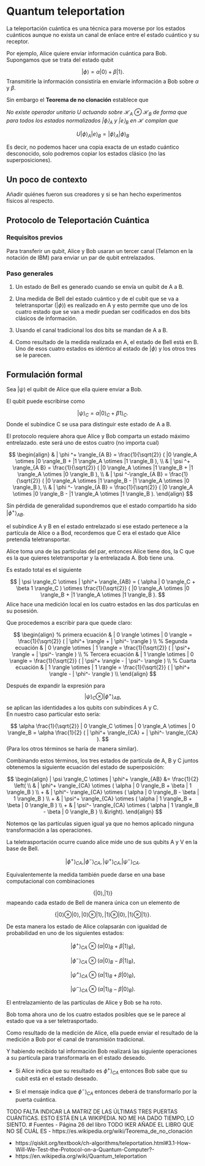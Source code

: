# Quantum teleportation 

La teleportación cuántica es una técnica para moverse por los estados cuánticos aunque no exista un canal de enlace entre el estado cuántico y su receptor. 

Por ejemplo, Alice quiere enviar información cuántica para Bob. Supongamos que se trata del 
estado qubit 

$$
| \phi \rangle
= 
\alpha
| 0 \rangle
+
\beta
|1\rangle.
$$
Transmitirle la información consistiría en enviarle información a Bob sobre $\alpha$ y $\beta$. 

Sin embargo el **Teorema de no clonación** 
establece que 

*No existe operador unitario U actuando sobre $\mathcal{H}_A \otimes \mathcal{H}_B$ de 
forma que para todos los estados normalizados 
$| \phi \rangle_A$ y 
$| e \rangle_B$ en 
$\mathcal H$ complan que*


$$
U 
| \phi \rangle_A
| e \rangle_B
= 
| \phi \rangle_A
| \phi \rangle_B
$$

Es decir, no podemos hacer una copia exacta de un estado cuántico desconocido, solo podremos copiar los estados clásico (no las superposiciones). 

## Un poco de contexto 
Añadir quiénes fueron sus creadores y si se han hecho experimentos físicos al respecto.

## Protocolo de Teleportación Cuántica 

### Requisitos previos 
Para transferir un qubit, Alice y Bob usaran un tercer canal (Telamon en la notación de IBM) para enviar un par de qubit entrelazados. 

### Paso generales 

1. Un estado de Bell es generado cuando se envía un quibit de A a B.   

2. Una medida de Bell del estado cuántico y de el cubit que se va a teletransportar ($| \phi \rangle$) es realizado en A y esto permite que uno de los cuatro estado que se van a medir puedan ser codificados en dos bits clásicos de información.   

3. Usando el canal tradicional los dos bits se mandan de A a B. 

4. Como resultado de la medida realizada en A, el estado de Bell está en B.  Uno de esos cuatro estados es idéntico al estado de $| \phi \rangle$ y los otros tres se le parecen. 

## Formulación formal   

Sea $| \psi \rangle$ el quibit de Alice que ella quiere enviar a Bob. 

El qubit puede escribirse como 

$$
| \psi \rangle_C 
= 
\alpha
| 0 \rangle_C
+
\beta 1 \rangle_C.
$$
Donde el subíndice C se usa para distinguir este estado de A a B. 

El protocolo requiere ahora que Alice y Bob comparta un estado máximo entrelazado.  este será uno de estos cuatro (no importa cual)

$$
\begin{align}
&
| \phi ^+ \rangle_{A B}
= 
\frac{1}{\sqrt{2}}
(
    |0 \rangle_A \otimes |0 \rangle_B
    +
    |1 \rangle_A \otimes |1 \rangle_B
),
\\
&
| \psi ^+ \rangle_{A B}
= 
\frac{1}{\sqrt{2}}
(
    |0 \rangle_A \otimes |1 \rangle_B
    +
    |1 \rangle_A \otimes |0 \rangle_B
),
\\
&
| \psi ^-\rangle_{A B}
= 
\frac{1}{\sqrt{2}}
(
    |0 \rangle_A \otimes |1 \rangle_B
    -
    |1 \rangle_A \otimes |0 \rangle_B
),
\\ 
&
| \phi ^- \rangle_{A B}
= 
\frac{1}{\sqrt{2}}
(
    |0 \rangle_A \otimes |0 \rangle_B
    -
    |1 \rangle_A \otimes |1 \rangle_B
).
\end{align}
$$

Sin pérdida de generalidad supondremos que el estado compartido ha sido 
$| \phi ^+ \rangle_{A B}$. 

el subíndice A y B en el estado entrelazado si ese estado pertenece a la partícula de Alice o a Bod, recordemos que C era el estado que Alice pretendía teletransportar. 

Alice toma una de las partículas del par, entonces Alice tiene dos, la C que es la que quieres teletransportar y la entrelazada A. Bob tiene una. 

Es estado total es el siguiente 

$$
| \psi \rangle_C
\otimes 
| \phi^+ \rangle_{AB}
= 
(
    \alpha
    | 0 \rangle_C
    +
    \beta 1 \rangle_C
)
\otimes
\frac{1}{\sqrt{2}}
(
    |0 \rangle_A \otimes |0 \rangle_B
    +
    |1 \rangle_A \otimes |1 \rangle_B
).
$$
Alice hace una medición local en los cuatro estados en las dos partículas en su posesión. 

Que procedemos a escribir para que quede claro: 

$$
\begin{align}
% primera ecuación 
&
| 0 \rangle
\otimes
| 0 \rangle
= 
\frac{1}{\sqrt{2}}
(
| \phi^+ \rangle
+ 
| \phi^- \rangle
)
\\
% Segunda ecuación 
&
| 0 \rangle
\otimes
| 1 \rangle
= 
\frac{1}{\sqrt{2}}
(
| \psi^+ \rangle
+ 
| \psi^- \rangle
)
\\
% Tercera ecuación
&
| 1 \rangle
\otimes
| 0 \rangle
= 
\frac{1}{\sqrt{2}}
(
| \psi^+ \rangle
- 
| \psi^- \rangle
)
\\
% Cuarta ecuación
&
| 1 \rangle
\otimes
| 1 \rangle
= 
\frac{1}{\sqrt{2}}
(
| \phi^+ \rangle
-
| \phi^- \rangle
)
\\
\end{align}
$$

Después de expandir la expresión para 
$$
| \psi \rangle_C
\otimes 
| \phi^+ \rangle_{AB},
$$
se aplican las identidades a los qubits con subíndices  A y C.  
En nuestro caso particular esto sería: 

$$
\alpha
\frac{1}{\sqrt{2}}
| 0 \rangle_C
\otimes
| 0 \rangle_A
\otimes
| 0 \rangle_B
=
\alpha 
\frac{1}{2}
(
    | \phi^+ \rangle_{CA}
    + 
    | \phi^- \rangle_{CA}
).
$$
(Para los otros términos se haría de manera similar). 

Combinando estos términos, los tres estados de partícula de A, B y C juntos obtenemos la siguiente ecuación del estado de superposición: 

$$
\begin{align}
| \psi \rangle_C
\otimes
| \phi^+ \rangle_{AB}
&= 
\frac{1}{2}
\left(
\\
& 
| \phi^+ \rangle_{CA}
\otimes
( 
    \alpha | 0 \rangle_B 
    +
    \beta | 1 \rangle_B
)
\\
+ 
&
| \phi^- \rangle_{CA}
\otimes
( 
    \alpha | 0 \rangle_B 
    -
    \beta | 1 \rangle_B
)
\\
+ 
&
| \psi^+ \rangle_{CA}
\otimes
( 
    \alpha | 1 \rangle_B 
    +
    \beta | 0 \rangle_B
)
\\
+ 
&
| \psi^- \rangle_{CA}
\otimes
( 
    \alpha | 1 \rangle_B 
    -
    \beta | 0 \rangle_B
)
\\
&\right).
\end{align}
$$

Notemos qe las partículas siguen igual ya que no hemos 
aplicado ninguna transformación a las operaciones. 

La teletrasportación ocurre cuando alice mide uno de sus qubits A y V en la base de Bell.


$$
| \phi^+ \rangle_{CA}, 
| \phi^- \rangle_{CA}, 
| \psi^+ \rangle_{CA}, 
| \psi^- \rangle_{CA}.
$$


Equivalentemente la medida también puede darse en una base computacional con combinaciones

$$
\left\{
| 0 \rangle, 
| 1 \rangle
\right\}
$$
mapeando cada estado de Bell de manera única con un elemento de 

$$
\left\{
| 0 \rangle
\otimes
| 0 \rangle,
| 0 \rangle
\otimes
| 1 \rangle,
| 1 \rangle
\otimes
| 0 \rangle,
| 1 \rangle
\otimes
| 1 \rangle
\right\}.
$$

De esta manera los estado de Alice colapsarán con igualdad de probabilidad en uno de los siguientes estados: 

$$
| \phi^+ \rangle_{CA}
\otimes
(
    \alpha | 0 \rangle_B
    +
    \beta | 1 \rangle_B
),
$$

$$
| \phi^- \rangle_{CA}
\otimes
(
    \alpha | 0 \rangle_B
    -
    \beta | 1 \rangle_B
),
$$

$$
| \psi^+ \rangle_{CA}
\otimes
(
    \alpha | 1 \rangle_B
    +
    \beta | 0 \rangle_B
),
$$

$$
| \psi^- \rangle_{CA}
\otimes
(
    \alpha | 1 \rangle_B
    -
    \beta | 0 \rangle_B
).
$$


El entrelazamiento de las partículas de Alice y Bob se ha roto. 

Bob toma ahora uno de los cuatro estados posibles
que se le parece al estado que va a ser teletrasportado. 

Como resultado de la medición de Alice, ella puede enviar el resultado de la medición a Bob por el canal de transmisión tradicional. 

Y habiendo recibido tal información Bob realizará las siguiente operaciones a su partícula para transformarla en el estado deseado. 

- Si Alice indica que su resultado es $\phi^+ \rangle_{CA}$
entonces Bob sabe que su cubit está en el estado deseado. 

- Si el mensaje indica que 
$\phi^- \rangle_{CA}$
entonces deberá de transformarlo por la puerta cuántica. 

TODO FALTA INDICAR LA MATRIZ DE LAS ÚLTIMAS TRES PUERTAS CUÁNTICAS. ESTO ESTÁ EN LA WIKIPEDIA. NO ME HA DADO TIEMPO, LO SIENTO. 
# Fuentes 
- Página 26 del libro TODO IKER AÑADE EL LIBRO QUE NO SÉ CUÁL ES
- https://es.wikipedia.org/wiki/Teorema_de_no_clonación

-  https://qiskit.org/textbook/ch-algorithms/teleportation.html#3.1-How-Will-We-Test-the-Protocol-on-a-Quantum-Computer?-
- https://en.wikipedia.org/wiki/Quantum_teleportation